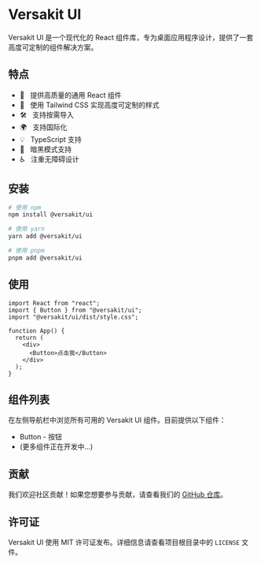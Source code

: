 
<Meta title="介绍/Versakit UI" />

# Versakit UI

Versakit UI 是一个现代化的 React 组件库，专为桌面应用程序设计，提供了一套高度可定制的组件解决方案。

## 特点

- 🚀 &nbsp; 提供高质量的通用 React 组件
- 🎨 &nbsp; 使用 Tailwind CSS 实现高度可定制的样式
- 🛠️ &nbsp; 支持按需导入
- 🌍 &nbsp; 支持国际化
- 💡 &nbsp; TypeScript 支持
- 🌙 &nbsp; 暗黑模式支持
- ♿ &nbsp; 注重无障碍设计

## 安装

```bash
# 使用 npm
npm install @versakit/ui

# 使用 yarn
yarn add @versakit/ui

# 使用 pnpm
pnpm add @versakit/ui
```

## 使用

```tsx
import React from "react";
import { Button } from "@versakit/ui";
import "@versakit/ui/dist/style.css";

function App() {
  return (
    <div>
      <Button>点击我</Button>
    </div>
  );
}
```

## 组件列表

在左侧导航栏中浏览所有可用的 Versakit UI 组件。目前提供以下组件：

- Button - 按钮
- (更多组件正在开发中...)

## 贡献

我们欢迎社区贡献！如果您想要参与贡献，请查看我们的 [GitHub 仓库](https://github.com/versakit/versakit-eta)。

## 许可证

Versakit UI 使用 MIT 许可证发布。详细信息请查看项目根目录中的 `LICENSE` 文件。
